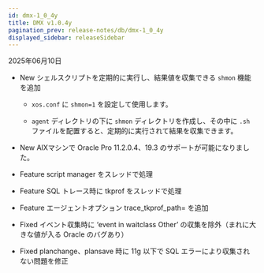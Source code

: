 ```yaml
---
id: dmx-1_0_4y
title: DMX v1.0.4y
pagination_prev: release-notes/db/dmx-1_0_4y
displayed_sidebar: releaseSidebar
---
```


2025年06月10日

- <Status priority='1'>New</Status> シェルスクリプトを定期的に実行し、結果値を収集できる `shmon` 機能を追加

  - `xos.conf` に `shmon=1` を設定して使用します。

  - `agent` ディレクトリの下に `shmon` ディレクトリを作成し、その中に `.sh` ファイルを配置すると、定期的に実行されて結果を収集できます。

- <Status priority='1'>New</Status> AIXマシンで Oracle Pro 11.2.0.4、19.3 のサポートが可能になりました。

- <Status priority='1'>Feature</Status> script manager をスレッドで処理

- <Status priority='1'>Feature</Status> SQL トレース時に tkprof をスレッドで処理

- <Status priority='1'>Feature</Status> エージェントオプション trace_tkprof_path= を追加

- <Status priority='0'>Fixed</Status> イベント収集時に ‘event in waitclass Other’ の収集を除外（まれに大きな値が入る Oracle のバグあり）

- <Status priority='0'>Fixed</Status> planchange、plansave 時に 11g 以下で SQL エラーにより収集されない問題を修正
